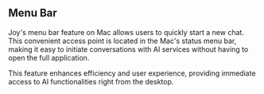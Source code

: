 ## Menu Bar

Joy's menu bar feature on Mac allows users to quickly start a new chat. This convenient access point is located in the Mac's status menu bar, making it easy to initiate conversations with AI services without having to open the full application. 

This feature enhances efficiency and user experience, providing immediate access to AI functionalities right from the desktop.
